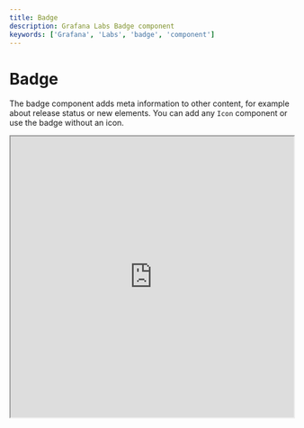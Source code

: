```yaml
---
title: Badge
description: Grafana Labs Badge component
keywords: ['Grafana', 'Labs', 'badge', 'component']
---
```



# Badge <Badge text='draft' color='orange'></Badge>

The badge component adds meta information to other content, for example about release status or new elements. You can add any `Icon` component or use the badge without an icon.

<iframe
  src="https://developers.grafana.com/ui/latest/index.html?path=/story/data-display-badge--basic&full=1&shortcuts=false&singleStory=true"
  width="100%"
  height="500px"
></iframe>
